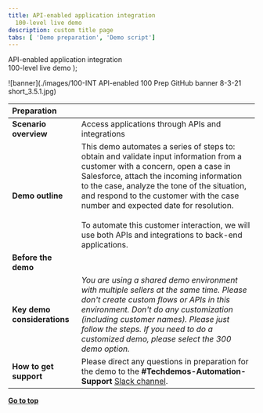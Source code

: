 ```yaml
---
title: API-enabled application integration
  100-level live demo
description: custom title page
tabs: [ 'Demo preparation', 'Demo script']
---
```


  <span>
    API-enabled application integration <br /> 100-level live demo
  </span>
);

![banner](./images/100-INT API-enabled 100 Prep GitHub banner 8-3-21 short_3.5.1.jpg)
<span id="place1"></span>

| Preparation| |
| :---         | :--- |
| **Scenario overview** | Access applications through APIs and integrations |
| **Demo outline** | This demo automates a series of steps to: obtain and validate input information from a customer with a concern, open a case in Salesforce, attach the incoming information to the case, analyze the tone of the situation, and respond to the customer with the case number and expected date for resolution.<br/><br/>To automate this customer interaction, we will use both APIs and integrations to back-end applications. |
| **Before the demo** |  | Download the Demo slides [here](./slides.pptx). |
| **Key demo considerations** | *You are using a shared demo environment with multiple sellers at the same time. Please don't create custom flows or APIs in this environment. Don't do any customization (including customer names). Please just follow the steps. If you need to do a customized demo, please select the 300 demo option.* |
| **How to get support** | Please direct any questions in preparation for the demo to the **#Techdemos-Automation-Support** [Slack channel](https://ibm.enterprise.slack.com/app_redirect?channel=techdemos-automation-support). |

**[Go to top](#place1)**
